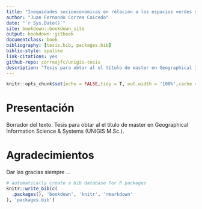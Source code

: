 ```yaml
--- 
title: "Inequidades socioeconómicas en relación a los espacios verdes y cobertura de copa: un enfoque espacial aplicado a la ciudad de Cali, Colombia. "
author: "Juan Fernando Correa Caicedo"
date: "`r Sys.Date()`"
site: bookdown::bookdown_site
output: bookdown::gitbook
documentclass: book
bibliography: [tesis.bib, packages.bib]
biblio-style: apalike
link-citations: yes
github-repo: correajfc/unigis-tesis
description: "Tesis para obtar al el título de master en Geographical Information Science & Systems (UNIGIS M.Sc.)."
---
```

```r
knitr::opts_chunk$set(echo = FALSE,tidy = T, out.width = '100%',cache = TRUE, fig.width = 6)
```


# Presentación {-}
Borrador del texto. 
Tesis para obtar al el título de master en Geographical Information Science & Systems (UNIGIS M.Sc.).

# Agradecimientos {-}

Dar las gracias siempre ...

```r
# automatically create a bib database for R packages
knitr::write_bib(c(
  .packages(), 'bookdown', 'knitr', 'rmarkdown'
), 'packages.bib')
```